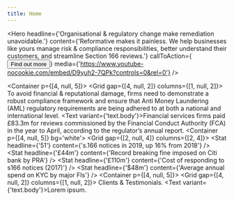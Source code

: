 ```yaml
---
title: Home
---
```



<Hero 
  headline={'Organisational & regulatory change make remediation unavoidable.'}
  content={'Reformative makes it painless. We help businesses like yours manage risk & compliance responsibilities, better understand their customers, and streamline Section 166 reviews.'}
  callToAction={<Button>Find out more</Button>}
  media={'https://www.youtube-nocookie.com/embed/D9yuh2-7QPk?controls=0&rel=0'}
/>

<Container p={[4, null, 5]}>
  <Grid gap={[4, null, 2]} columns={[1, null, 2]}>
    <Box>
      <Heading mb={3}>To avoid financial &amp; reputational damage, firms need to demonstrate a robust compliance framework and ensure that Anti Money Laundering (AML) regulatory requirements are being adhered to at both a national and international level.</Heading>
      <Text variant={'text.body'}>Financial services firms paid £83.3m for reviews commissioned by the Financial Conduct Authority (FCA) in the year to April, according to the regulator’s annual report.</Text>
    </Box>
    <Box>
    </Box>
  </Grid>
</Container>
<Container p={[4, null, 5]} bg='white'>
  <Grid gap={[2, null, 4]} columns={[2, 4]}>
    <Box mb={3}>
      <Stat headline={'51'} content={'s.166 notices in 2019, up 16% from 2018'} />
    </Box>
    <Box mb={3}>
      <Stat headline={'£44m'} content={'Record breaking fine imposed on Citi bank by PRA'} />
    </Box>
    <Box mb={3}>
      <Stat headline={'£110m'} content={'Cost of responding to s166 notices (2017)'} />
    </Box>
    <Box mb={3}>
      <Stat headline={'$48m'} content={'Average annual spend on KYC by major FIs'} />
    </Box>
  </Grid>
</Container>
<Container p={[4, null, 5]}>
  <Grid gap={[4, null, 2]} columns={[1, null, 2]}>
    <Box>
    </Box>
    <Box>
      <Heading mb={3}>Clients &amp; Testimonials.</Heading>
      <Text variant={'text.body'}>Lorem ipsum.</Text>
    </Box>
  </Grid>
</Container>
